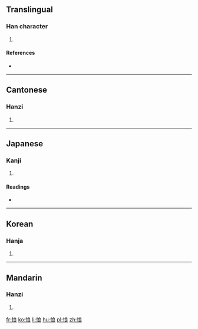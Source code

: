 ==Translingual==

===Han character===
{{Han char|rn=61|rad=心|as=07|sn=10|four=93032|canj=PIAV|ids=⿰忄良}}

# {{defn|Han|sort=心07}}

====References====
* {{Han ref|kx=0388.150|dkj=10690|dj=0721.070|hdz=42307.030|uh=60A2|ud=24738|bh=D1A2|bd=53666}}

----

==Cantonese==

===Hanzi===
{{yue-hanzi|jyut=[[loeng6]], [[long5]]|y=leung6, long5}}

# {{defn|lang=yue|sort=心07}}

----

==Japanese==

===Kanji===
{{ja-kanji|grade=|rs=心07}}

# {{defn|lang=ja|sort=心07}}

====Readings====
* {{ja-readings|on=[[りょう]] (ryō), [[こう]] (kō)|kun=[[かなしむ]] (kanashimu)}}

----

==Korean==

===Hanja===
{{ko-hanja|hangeul=[[량]], [[양]]|eumhun=|rv=ryang, yang|mr=ryang, yang|y=lyang, yang}}

# {{defn|lang=ko|sort=心07}}

----

==Mandarin==

===Hanzi===
{{cmn-hanzi|pin=[[liàng]] ([[liang4]])|wg=liang<sup>4</sup>}}

# {{defn|lang=cmn|sort=心07}}

[[fr:悢]]
[[ko:悢]]
[[li:悢]]
[[hu:悢]]
[[pl:悢]]
[[zh:悢]]